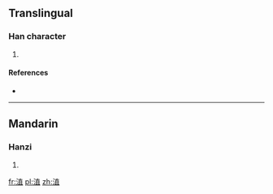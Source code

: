 ==Translingual==

===Han character===
{{Han char|rn=85|rad=水|as=08|sn=11|four=3411<sub>6</sub>|canj=水十月一 (EJBM)}}

# {{defn|Han|sort=水08}}

====References====
* {{Han ref|kx=0629.250|dkj=17637|dj=1031.160|hdz=31642.030|uh=6DD4|ud=28116|bh=D5EA|bd=54762}}

----

==Mandarin==

===Hanzi===
{{cmn-hanzi|pin=[[chì]] ([[chi4]])|wg=ch'ih<sup>4</sup>}}

# {{defn|Mandarin|sort=水08}}

[[fr:淔]]
[[pl:淔]]
[[zh:淔]]